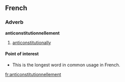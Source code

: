 ==French==
===Adverb===
'''anticonstitutionnellement'''

#[[anticonstitutionally]]

====Point of interest====
*This is the longest word in common usage in French.

[[fr:anticonstitutionnellement]]